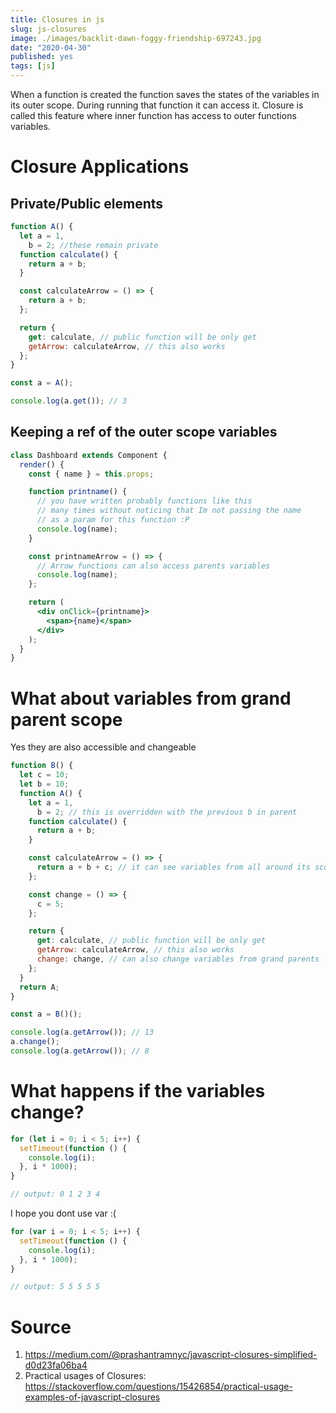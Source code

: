 ```yaml
---
title: Closures in js
slug: js-closures
image: ./images/backlit-dawn-foggy-friendship-697243.jpg
date: "2020-04-30"
published: yes
tags: [js]
---
```



When a function is created the function saves the states of the variables in its outer scope. During running that function it can access it. Closure is called this feature where inner function has access to outer functions variables.

# Closure Applications

## Private/Public elements

<CodeDivWrapper>

```js
function A() {
  let a = 1,
    b = 2; //these remain private
  function calculate() {
    return a + b;
  }

  const calculateArrow = () => {
    return a + b;
  };

  return {
    get: calculate, // public function will be only get
    getArrow: calculateArrow, // this also works
  };
}

const a = A();

console.log(a.get()); // 3
```

</CodeDivWrapper>

## Keeping a ref of the outer scope variables

<CodeDivWrapper>

```jsx
class Dashboard extends Component {
  render() {
    const { name } = this.props;

    function printname() {
      // you have written probably functions like this
      // many times without noticing that Im not passing the name
      // as a param for this function :P
      console.log(name);
    }

    const printnameArrow = () => {
      // Arrow functions can also access parents variables
      console.log(name);
    };

    return (
      <div onClick={printname}>
        <span>{name}</span>
      </div>
    );
  }
}
```

</CodeDivWrapper>

# What about variables from grand parent scope

Yes they are also accessible and changeable

<CodeDivWrapper>

```js
function B() {
  let c = 10;
  let b = 10;
  function A() {
    let a = 1,
      b = 2; // this is overridden with the previous b in parent
    function calculate() {
      return a + b;
    }

    const calculateArrow = () => {
      return a + b + c; // it can see variables from all around its scope
    };

    const change = () => {
      c = 5;
    };

    return {
      get: calculate, // public function will be only get
      getArrow: calculateArrow, // this also works
      change: change, // can also change variables from grand parents
    };
  }
  return A;
}

const a = B()();

console.log(a.getArrow()); // 13
a.change();
console.log(a.getArrow()); // 8
```

</CodeDivWrapper>

# What happens if the variables change?

<CodeDivWrapper>

```js
for (let i = 0; i < 5; i++) {
  setTimeout(function () {
    console.log(i);
  }, i * 1000);
}

// output: 0 1 2 3 4
```

</CodeDivWrapper>

I hope you dont use var :(

<CodeDivWrapper>

```js
for (var i = 0; i < 5; i++) {
  setTimeout(function () {
    console.log(i);
  }, i * 1000);
}

// output: 5 5 5 5 5
```

</CodeDivWrapper>

# Source

1. https://medium.com/@prashantramnyc/javascript-closures-simplified-d0d23fa06ba4
2. Practical usages of Closures: https://stackoverflow.com/questions/15426854/practical-usage-examples-of-javascript-closures
